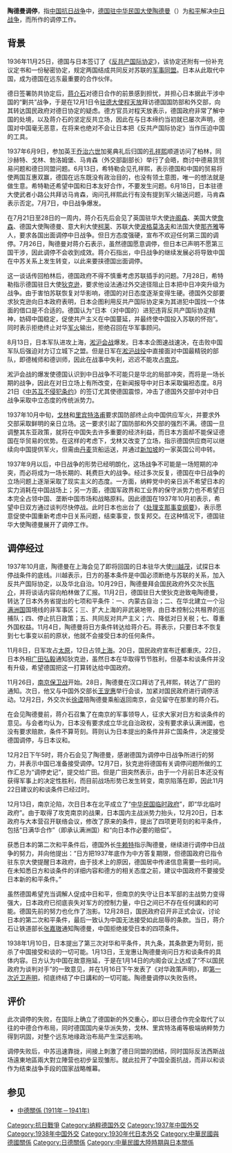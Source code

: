 {{unreferenced|time=2012-5-17}} 
'''陶德曼调停'''，指[[中国抗日战争|中国抗日战争]]中，[[德国驻华大使|德国驻中华民国大使]][[陶德曼|陶德曼]]（{{lang|de|Oskar Paul Trautmann}}）为[[和平|和平]]解决[[中国抗日战争|中日战争]]，而所作的调停工作。

==背景==
{{main|中德關係 (1911年－1941年)}}
1936年11月25日，德国与日本签订了《[[反共产国际协定|反共产国际协定]]》，该协定还附有一份补充议定书和一份秘密协定，规定两国结成共同反对苏联的[[军事同盟|军事同盟]]。日本从此取代中国，成为德国在远东最重要的合作伙伴。

德日签署防共协定后，[[蒋介石|蒋介石]]对德日合作的前景感到担忧，并担心日本据此干涉中国的“剿共”战争，于是在12月1日令[[中国驻德国大使列表|驻德大使]][[程天放|程天放]]拜访德国国防部和外交部，向其转达国民政府对德日协定的疑虑。德方官员对程天放表示，德国政府非常了解中国的处境，以及蒋介石的坚定反共立场，因此在与日本缔约当初就已屡次声明，德国对中国毫无恶意，在将来也绝对不会让日本把《反共产国际协定》当作压迫中国的工具。

1937年6月9日，参加英王[[乔治六世|乔治六世]]加冕典礼后归国的[[孔祥熙|孔祥熙]]顺道访问了柏林，同沙赫特、戈林、勃洛姆堡、马肯森（外交部副部长）举行了会晤，商讨中德易货贸易问题和德日同盟问题。6月13日，希特勒会见孔祥熙，表示德国和中国的贸易将使两国互惠双赢，德国在远东既没有政治目的，也没有领土意图，唯一的想法就是做生意。希特勒还希望中国和日本友好合作，不要发生问题。6月18日，日本驻德大使武者小路公共拜访马肯森，询问孔祥熙此行有没有提到军火输送问题，马肯森表示否定。7月7日，中日战争爆发。

在7月21日至28日的一周内，蒋介石先后会见了英国驻华大使[[许阁森|许阁森]]、美国大使[[詹森|詹森]]、德国大使陶德曼、意大利大使[[柯莱|柯莱]]、苏联大使[[波格莫洛夫|波格莫洛夫]]和法国大使[[那齐雅|那齐雅]]等人，要求各国出面调停中日战争。但日方态度强硬，宣布不欢迎任何第三国的调停。7月26日，陶德曼对蒋介石表示，虽然德国愿意调停，但日本已声明不愿第三国干涉，因此调停不会收到成效。蒋介石指出，中日战争的继续发展必将导致中国在中苏关系上发生转变，以此来要挟德国出面调停。

这一谈话传回柏林后，德国政府不得不慎重考虑苏联插手的问题。7月28日，希特勒指示德国驻日大使[[狄克逊|狄克逊]]，要求他设法通过外交途径阻止日本把中日冲突升级为战争。由于害怕苏联恢复对华影响，德国的对日态度逐渐变得生硬。德国外交部要求狄克逊向日本政府表明，日本企图利用反共产国际协定来为其进犯中国找一个体面的借口是不合适的。德国认为“日本（对中国的）进犯违背反共产国际协定精神，妨碍中国稳定，促使共产主义在中国蔓延，并最终使中国投入苏联的怀抱”。同时表示拒绝终止对华[[军火|军火]]输出，拒绝召回在华军事顾问。

8月13日，日本军队进攻上海，[[淞沪会战|淞沪会战]]爆发。日本本企图速战速决，在击败中国军队后强迫对方订立城下之盟。但是日军在[[淞沪战役|淞沪战役]]中直接面对中国最精锐的部队，即德械师和德训师，因此在战事中失利，迟迟不能攻占[[南京|南京]]。

淞沪会战的爆发使德国认识到中日战争不可能只是华北的局部冲突，而将是一场长期的战争，因此在对日立场上有所改变，在新闻报导中对日本采取偏袒态度。8月21日《[[中苏互不侵犯条约|中苏互不侵犯条约]]》的签订尤其使德国震惊，冲击了德国外交部中对中日战争采取中立态度的传统派势力。

1937年10月中旬，[[戈林|戈林]]和[[里宾特洛甫|里宾特洛甫]]要求国防部终止向中国供应军火，并要求外交部采取鲜明的亲日立场。这一要求引起了国防部和外交部的强烈不满。德国一旦调整其东亚政策，就将在中国失去许多重要的经济利益，而日本方面却不能保证德国在华贸易的优势。在这样的考虑下，戈林又改变了立场，指示德国供应商可以继续向中国提供军火，但需由[[丹麦|丹麦]]货船运送，并通过[[新加坡|新加坡]]的一家英国公司中转。

1937年9月以后，中日战争的形势已经明朗化，这场战争不可能是一场短期的冲突，而必将成为一场长期的、耗费巨大的战争。经过多次反复，德国在中日战争的立场问题上逐渐采取了现实主义的态度。一方面，纳粹党中的亲日派不希望日本的实力消耗在中国战场上；另一方面，德国军政界和工业界的保守派势力也不希望日本完全占领中国、垄断中国市场和战略原料。因此德国在1937年10月初表示，希望中日双方通过谈判尽快停战。此时日本也出台了《[[处理支那事变纲要|处理支那事变纲要]]》，表示愿意促使中国重新考虑中日关系问题，结束事变，恢复邦交。在这种情况下，德国驻华大使陶德曼展开了调停工作。

==调停经过==
1937年10月底，陶德曼在上海会见了即将回国的日本驻华大使[[川越茂|川越茂]]，试探日本停战条件的底线。川越表示，日方的基本条件是中国必须断绝与苏联的关系，加入反共产国际协定，以及华北自治。10月29日，陶德曼拜会国民政府外交次长[[陈介|陈介]]，并将谈话内容向柏林做了汇报。11月2日，德国驻日大使狄克逊致电陶德曼，转达了日本外务省提出的七项和平条件：一、内蒙古自治；二、在华北建立一个沿[[满洲国|满洲国]]国境线的非军事区；三、扩大上海的非武装地带，由日本控制公共租界的巡捕队；四、停止抗日政策；五、共同反对共产主义；六、降低对日关税；七、尊重外国权益。11月4日，陶德曼将日方条件转达给蒋介石。蒋表示，只要日本不恢复到七七事变以前的原状，他就不会接受日本的任何条件。

11月8日，日军攻占[[太原|太原]]，12日占领[[上海|上海]]。20日，国民政府宣布迁都重庆。22日，日本外相[[广田弘毅|广田弘毅]]通知狄克逊，虽然日本在华取得节节胜利，但基本和谈条件并没有升级，希望德国把这一打算转达给中国政府。

11月26日，[[南京保卫战|南京保卫战]]开始。28日，陶德曼在汉口拜访了孔祥熙，转达了广田的通知。次日，他又与中国外交部长[[王宠惠|王宠惠]]举行会谈，加紧对国民政府进行调停活动。12月2日，外交次长[[徐谟|徐谟]]陪陶德曼乘船返回南京，会见留守在那里的蒋介石。

在会见陶德曼前，蒋介石召集了在南京的军事领导人，征求大家对日方和谈条件的意见。与会者均认为，日本没有要求成立华北自治政权，没有要求承认满洲國，也没有要求赔款，条件不算苛刻。蒋则认为日本提出的条件并非亡国条件，决定接受德国调停，与日本议和。

12月2日下午5时，蒋介石会见了陶德曼，感谢德国为调停中日战争所进行的努力，并表示中国已准备接受调停。12月7日，狄克逊将德国有关调停问题所做的工作汇总为“调停史记”，提交给广田。但是广田突然表示，由于一个月前日本还没有获得军事上的决定性胜利，而目前战场形势已发生转变，南京陷落在即，因此11月22日建议的和谈条件已经过时。

12月13日，南京沦陷，次日日本在北平成立了“[[中華民國臨時政府_(1937年－1940年)|中华民国临时政府]]”，即“华北临时政府”。由于取得了攻克南京的战果，日本国内主战派势力抬头，12月20日，日本政府与大本营召开联络会议，修改了原来的条件，提出了四项更苛刻的和平条件，包括“日满华合作”（即承认满洲国）和“向日本作必要的赔偿”。

获悉日本的第二次和平条件后，德国外长[[康斯坦丁·馮·諾伊拉特|牛赖特]]指示陶德曼，继续进行调停中日战争的努力，并向他提出：“日方把1937年底作为中方答复期限，但德国政府已指令驻东京大使提醒日本政府，由于技术上的原因，德国居中传递信息需要一些时间。在未知悉日方和谈条件的详细内容和德方的相关态度之前，建议中国政府不要接受日本新的和平条件。”

虽然德国希望充当调解人促成中日和平，但南京的失守让日本军部的主战势力变得强大，日本政府已彻底丧失对军方的控制力量，中日之间已不存在任何講和的可能。德国先前的努力也化作了泡影。12月28日，国民政府召开非正式会议，讨论日本的第二次和平条件，最后一致认为中国无法接受如此屈辱的条款。当日，蒋介石让铁道部长[[张嘉璈|张嘉璈]]通知陶德曼，中国拒绝接受日本的四项条件。

1938年1月10日，日本提出了第三次对华和平条件，共九条，其条款更为苛刻，扼杀了中国接受和谈的一切可能。1月13日，王宠惠让陶德曼询问日方和谈条件的具体内容。日方认为中国在故意拖延，于是在1月14日的内阁会议上达成了“不以国民政府为谈判对手”的一致意见，并在1月16日下午发表了《对华政策声明》，即[[第一次近卫声明|第一次近卫声明]]，彻底终结了中日講和的一切可能。陶德曼调停以失败告终。

==评价==

此次调停的失败，在国际上确立了德国新的外交重心，即以日德合作完全取代了以往的中德合作布局，同时德国国内亲华派失势，戈林、里宾特洛甫等极端纳粹势力得到巩固，对整个远东地缘政治布局产生深远影响。

调停失败后，中苏迅速靠拢，间接上刺激了德日同盟的团结，同时国际反法西斯战场遠東地區兩大對立陣营也初步呈现雏形。就此拉开了中国全面抗战，而非以和谈作为结束战争手段的国家战略帷幕。

==参见==
*[[中德關係_(1911年－1941年)|中德關係 (1911年－1941年)]]

{{中国抗日战争}}
{{國民政府時期中華民國外交}}
{{中德關係}}
{{中華民國與德國關係}}

[[Category:抗日戰爭|Category:抗日戰爭]]
[[Category:纳粹德国外交|Category:纳粹德国外交]]
[[Category:1937年中国外交|Category:1937年中国外交]]
[[Category:1938年中国外交|Category:1938年中国外交]]
[[Category:1930年代日本外交|Category:1930年代日本外交]]
[[Category:中華民國與德國關係|Category:中華民國與德國關係]]
[[Category:日德關係|Category:日德關係]]
[[Category:中華民國大陸時期與日本關係|Category:中華民國大陸時期與日本關係]]